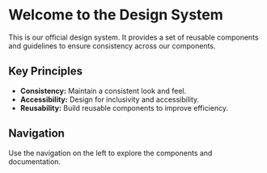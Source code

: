 
<Meta title="Introduction" />

# Welcome to the Design System

This is our official design system. It provides a set of reusable components and guidelines to ensure consistency across our components.

## Key Principles

- **Consistency:** Maintain a consistent look and feel.
- **Accessibility:** Design for inclusivity and accessibility.
- **Reusability:** Build reusable components to improve efficiency.

## Navigation

Use the navigation on the left to explore the components and documentation.
